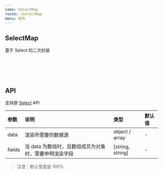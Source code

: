 ```yaml
---
name: SelectMap
route: /selectMap
menu: 组件
---
```



## SelectMap

基于 Select 的二次封装

<Playground>
  <SelectMap
    placeholder="数据：对象"
    style={{ width: 350 }}
    data={{ key1: 'Jack', key2: 'Lucy' }}
  />
  <br />
  <br />
  <SelectMap
    placeholder="数据：数组字符串"
    style={{ width: 350 }}
    data={['Jack', 'Lucy']}
  />
  <br />
  <br />
  <SelectMap
    placeholder="数据：数组对象"
    style={{ width: 350 }}
    fields={['age', 'name']}
    data={[{ name: 'Jack', age: 18 }, { name: 'Lucy', age: 20 }]}
  />
</Playground>

## API

支持原 [Select](https://ant-design.gitee.io/components/select-cn/) API

|参数|说明|类型|默认值|
|:--|:--|:--|:--|
|data|渲染所需要的数据源|object / array|-|
|fields|当 data 为数组时，且数组成员为对象时，需要申明渲染字段|[string, string]|-|

> 注意：默认宽度是 100%